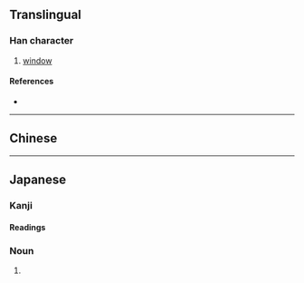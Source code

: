 {{character info/new}}
==Translingual==

===Han character===
{{Han char|rn=91|rad=片|as=11|sn=15|four=|canj=LLHWP,LNHWP|ids=⿰片悤}}

# [[window]]

====References====
* {{Han ref|kx=0694.110|dkj=19883|dj=1107.190|hdz=32020.070|uh=7255|ud=29269}}

----

==Chinese==
{{zh-see|窗|v}}

----

==Japanese==

===Kanji===
{{ja-kanji|rs=片11}}

====Readings====
{{ja-readings
|goon=そう
|kanon=そう
|kun=まど-}}

{{ja-kanjitab|まど|yomi=k}}

===Noun===
{{ja-noun|まど}}

# {{alternative spelling of|lang=ja|窓}}